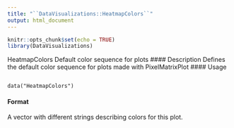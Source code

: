 ```yaml
---
title: "``DataVisualizations::HeatmapColors``"
output: html_document
---
```



```r
knitr::opts_chunk$set(echo = TRUE)
library(DataVisualizations)
```

HeatmapColors Default color sequence for plots
#### Description
Defines the default color sequence for plots made with PixelMatrixPlot
#### Usage
<pre><code>
data("HeatmapColors")
</code></pre>

#### Format

A vector with different strings describing colors for this plot.

